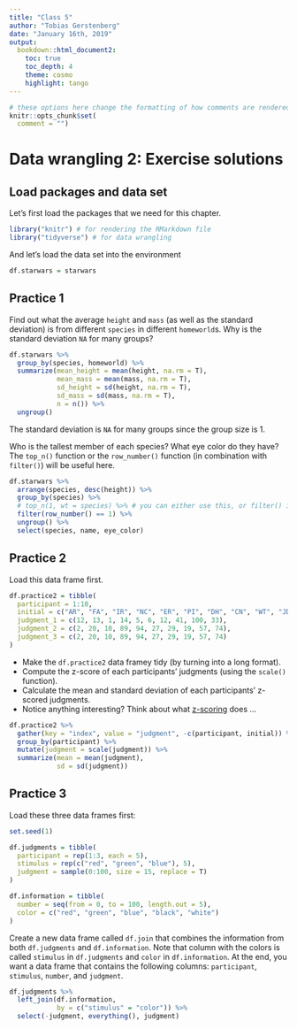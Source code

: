```yaml
---
title: "Class 5"
author: "Tobias Gerstenberg"
date: "January 16th, 2019"
output:
  bookdown::html_document2:
    toc: true
    toc_depth: 4
    theme: cosmo
    highlight: tango
---
```


```r
# these options here change the formatting of how comments are rendered
knitr::opts_chunk$set(
  comment = "")
```

# Data wrangling 2: Exercise solutions 

## Load packages and data set 

Let's first load the packages that we need for this chapter. 

```r
library("knitr") # for rendering the RMarkdown file
library("tidyverse") # for data wrangling 
```

And let's load the data set into the environment

```r
df.starwars = starwars
```

## Practice 1 

Find out what the average `height` and `mass` (as well as the standard deviation) is from different `species` in different `homeworld`s. Why is the standard deviation `NA` for many groups?  

```r

df.starwars %>% 
  group_by(species, homeworld) %>% 
  summarize(mean_height = mean(height, na.rm = T),
            mean_mass = mean(mass, na.rm = T),
            sd_height = sd(height, na.rm = T),
            sd_mass = sd(mass, na.rm = T),
            n = n()) %>% 
  ungroup()
```

The standard deviation is `NA` for many groups since the group size is 1. 

Who is the tallest member of each species? What eye color do they have? The `top_n()` function or the `row_number()` function (in combination with `filter()`) will be useful here. 

```r

df.starwars %>% 
  arrange(species, desc(height)) %>% 
  group_by(species) %>% 
  # top_n(1, wt = species) %>% # you can either use this, or filter() in the next row
  filter(row_number() == 1) %>% 
  ungroup() %>% 
  select(species, name, eye_color)
```

## Practice 2 

Load this data frame first.

```r
df.practice2 = tibble(
  participant = 1:10,
  initial = c("AR", "FA", "IR", "NC", "ER", "PI", "DH", "CN", "WT", "JD"), 
  judgment_1 = c(12, 13, 1, 14, 5, 6, 12, 41, 100, 33),
  judgment_2 = c(2, 20, 10, 89, 94, 27, 29, 19, 57, 74),
  judgment_3 = c(2, 20, 10, 89, 94, 27, 29, 19, 57, 74)
)
```

- Make the `df.practice2` data framey tidy (by turning into a long format).
- Compute the z-score of each participants' judgments (using the `scale()` function).
- Calculate the mean and standard deviation of each participants' z-scored judgments. 
- Notice anything interesting? Think about what [z-scoring](https://www.statisticshowto.datasciencecentral.com/probability-and-statistics/z-score/) does ... 

```r
df.practice2 %>% 
  gather(key = "index", value = "judgment", -c(participant, initial)) %>% 
  group_by(participant) %>% 
  mutate(judgment = scale(judgment)) %>% 
  summarize(mean = mean(judgment),
            sd = sd(judgment))
```

## Practice 3

Load these three data frames first: 

```r
set.seed(1)

df.judgments = tibble(
  participant = rep(1:3, each = 5),
  stimulus = rep(c("red", "green", "blue"), 5),
  judgment = sample(0:100, size = 15, replace = T)
)

df.information = tibble(
  number = seq(from = 0, to = 100, length.out = 5),
  color = c("red", "green", "blue", "black", "white")
)
```

Create a new data frame called `df.join` that combines the information from both `df.judgments` and `df.information`. Note that column with the colors is called `stimulus` in `df.judgments` and `color` in `df.information`. At the end, you want a data frame that contains the following columns: `participant`, `stimulus`, `number`, and `judgment`. 

```r
df.judgments %>% 
  left_join(df.information,
            by = c("stimulus" = "color")) %>% 
  select(-judgment, everything(), judgment)
```


